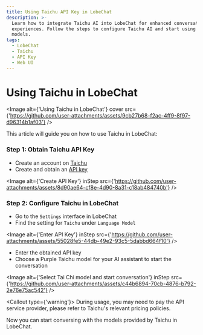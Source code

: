 ```yaml
---
title: Using Taichu API Key in LobeChat
description: >-
  Learn how to integrate Taichu AI into LobeChat for enhanced conversational
  experiences. Follow the steps to configure Taichu AI and start using its
  models.
tags:
  - LobeChat
  - Taichu
  - API Key
  - Web UI
---
```


# Using Taichu in LobeChat

<Image
  alt={'Using Taichu in LobeChat'}
  cover
  src={'https://github.com/user-attachments/assets/9cb27b68-f2ac-4ff9-8f97-d96314b1af03'}
/>

This article will guide you on how to use Taichu in LobeChat:

<Steps>

### Step 1: Obtain Taichu API Key

- Create an account on [Taichu](https://ai-maas.wair.ac.cn/)
- Create and obtain an [API key](https://ai-maas.wair.ac.cn/#/settlement/api/key)

<Image
  alt={'Create API Key'}
  inStep
  src={'https://github.com/user-attachments/assets/8d90ae64-cf8e-4d90-8a31-c18ab484740b'}
/>

### Step 2: Configure Taichu in LobeChat

- Go to the `Settings` interface in LobeChat
- Find the setting for `Taichu` under `Language Model`

<Image
  alt={'Enter API Key'}
  inStep
  src={'https://github.com/user-attachments/assets/55028fe5-44db-49e2-93c5-5dabbd664f10'}
/>

- Enter the obtained API key
- Choose a Purple Taichu model for your AI assistant to start the conversation

<Image
  alt={'Select Tai Chi model and start conversation'}
  inStep
  src={'https://github.com/user-attachments/assets/c44b6894-70cb-4876-b792-2e76e75ac542'}
/>

<Callout type={'warning'}>
  During usage, you may need to pay the API service provider, please refer to Taichu's relevant
  pricing policies.
</Callout>

</Steps>

Now you can start conversing with the models provided by Taichu in LobeChat.
